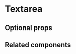 # Textarea

<ComponentDescription name="textarea" />

<Preview name="textarea" />

## Optional props

<PropsDocs name="textarea" />

## Related components

<RelatedComponentList>
  <RelatedComponent
    title="Input"
    description="An Input is a field for short text values. It can include masks and character restrictions, such as accepting only numbers."
    href="/components/input"
  />
</RelatedComponentList>